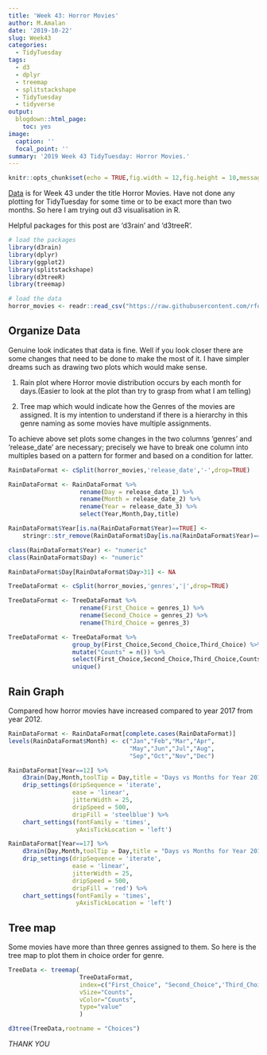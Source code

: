 ```yaml
---
title: 'Week 43: Horror Movies'
author: M.Amalan
date: '2019-10-22'
slug: Week43
categories:
  - TidyTuesday
tags:
  - d3
  - dplyr
  - treemap
  - splitstackshape
  - TidyTuesday
  - tidyverse
output:
  blogdown::html_page:
    toc: yes   
image:
  caption: ''
  focal_point: ''
summary: '2019 Week 43 TidyTuesday: Horror Movies.'  
---
```


```r
knitr::opts_chunk$set(echo = TRUE,fig.width = 12,fig.height = 10,message = FALSE,warning = FALSE)
```

[Data](https://github.com/rfordatascience/tidytuesday/tree/master/data/2019/2019-10-22) is for 
Week 43 under the title Horror Movies. Have not done any plotting for TidyTuesday for some time or 
to be exact more than two months. So here I am trying out d3 visualisation in R.

Helpful packages for this post are 'd3rain' and 'd3treeR'. 

```r
# load the packages
library(d3rain)
library(dplyr)
library(ggplot2)
library(splitstackshape)
library(d3treeR)
library(treemap)

# load the data
horror_movies <- readr::read_csv("https://raw.githubusercontent.com/rfordatascience/tidytuesday/master/data/2019/2019-10-22/horror_movies.csv")
```

## Organize Data

Genuine look indicates that data is fine. Well if you look closer there are some changes that need to
be done to make the most of it. I have simpler dreams such as drawing two plots which would make sense.

1. Rain plot where Horror movie distribution occurs by each month for days.(Easier to look at the plot than
try to grasp from what I am telling)

2. Tree map which would indicate how the Genres of the movies are assigned. It is my intention 
to understand if there is a hierarchy in this genre naming as some movies have multiple assignments.

To achieve above set plots some changes in the two columns 'genres' and 'release_date' are necessary;
precisely we have to break one column into multiples based on a pattern for former and based on a condition
for latter.

```r
RainDataFormat <- cSplit(horror_movies,'release_date','-',drop=TRUE)

RainDataFormat <- RainDataFormat %>% 
                    rename(Day = release_date_1) %>%
                    rename(Month = release_date_2) %>%
                    rename(Year = release_date_3) %>%
                    select(Year,Month,Day,title)

RainDataFormat$Year[is.na(RainDataFormat$Year)==TRUE] <-
    stringr::str_remove(RainDataFormat$Day[is.na(RainDataFormat$Year)==TRUE],"20")

class(RainDataFormat$Year) <- "numeric"
class(RainDataFormat$Day) <- "numeric"

RainDataFormat$Day[RainDataFormat$Day>31] <- NA
```

```r
TreeDataFormat <- cSplit(horror_movies,'genres','|',drop=TRUE)

TreeDataFormat <- TreeDataFormat %>%
                    rename(First_Choice = genres_1) %>%
                    rename(Second_Choice = genres_2) %>%
                    rename(Third_Choice = genres_3)

TreeDataFormat <- TreeDataFormat %>%
                  group_by(First_Choice,Second_Choice,Third_Choice) %>%
                  mutate("Counts" = n()) %>%
                  select(First_Choice,Second_Choice,Third_Choice,Counts) %>%
                  unique()
```


## Rain Graph

Compared how horror movies have increased compared to year 2017 from year 2012. 

```r
RainDataFormat <- RainDataFormat[complete.cases(RainDataFormat)]
levels(RainDataFormat$Month) <- c("Jan","Feb","Mar","Apr",
                                  "May","Jun","Jul","Aug",
                                  "Sep","Oct","Nov","Dec")

RainDataFormat[Year==12] %>%
    d3rain(Day,Month,toolTip = Day,title = "Days vs Months for Year 2012") %>%
    drip_settings(dripSequence = 'iterate',
                  ease = 'linear',
                  jitterWidth = 25,
                  dripSpeed = 500,
                  dripFill = 'steelblue') %>% 
    chart_settings(fontFamily = 'times',
                   yAxisTickLocation = 'left')

RainDataFormat[Year==17] %>%
    d3rain(Day,Month,toolTip = Day,title = "Days vs Months for Year 2017") %>%
    drip_settings(dripSequence = 'iterate',
                  ease = 'linear',
                  jitterWidth = 25,
                  dripSpeed = 500,
                  dripFill = 'red') %>% 
    chart_settings(fontFamily = 'times',
                   yAxisTickLocation = 'left')
```

## Tree map

Some movies have more than three genres assigned to them. So here is the tree map to plot them
in choice order for genre.

```r
TreeData <- treemap(
                    TreeDataFormat,
                    index=c("First_Choice", "Second_Choice",'Third_Choice'),
                    vSize="Counts",
                    vColor="Counts",
                    type="value"
                    )

d3tree(TreeData,rootname = "Choices")
```

*THANK YOU*